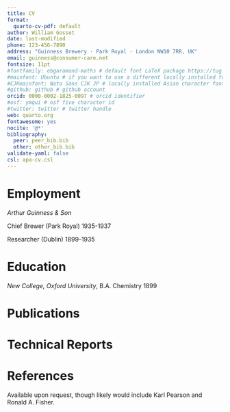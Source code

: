 ```yaml
---
title: CV
format:
  quarto-cv-pdf: default
author: William Gosset
date: last-modified
phone: 123-456-7890
address: "Guinness Brewery · Park Royal · London NW10 7RR, UK"
email: guinness@consumer-care.net
fontsize: 11pt
#fontfamily: ebgaramond-maths # default font LaTeX package https://tug.org/FontCatalogue/about.html
#mainfont: Ubuntu # if you want to use a different locally installed font
#CJKmainfont: Noto Sans CJK JP # locally installed Asian character font, must use with xelatex
#github: github # github account
orcid: 0000-0002-1825-0097 # orcid identifier
#osf: ymqui # osf five character id
#twitter: twitter # twitter handle
web: quarto.org
fontawesome: yes
nocite: '@*'
bibliography: 
  peer: peer_bib.bib
  other: other_bib.bib
validate-yaml: false
csl: apa-cv.csl
---
```


# Employment

*Arthur Guinness & Son*

Chief Brewer (Park Royal) \hfill 1935-1937

Researcher (Dublin) \hfill 1899-1935

# Education

*New College, Oxford University*, B.A. Chemistry \hfill 1899

# Publications

::: {#refs-peer}
:::

# Technical Reports

::: {#refs-other}
:::


# References

Available upon request, though likely would include Karl Pearson and Ronald A. Fisher.
